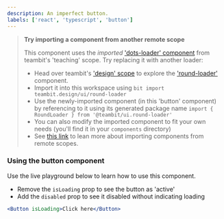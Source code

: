 ```yaml
---
description: An imperfect button.
labels: ['react', 'typescript', 'button']
---
```



> **Try importing a component from another remote scope**
>
> This component uses the _imported_ ['dots-loader' component](https://bit.dev/teambit/teaching/ui/elements/dots-loader) from teambit's 'teaching' scope. Try replacing it with another loader:
>
> - Head over teambit's ['design' scope](https://bit.dev/teambit/design) to explore the ['round-loader'](https://bit.dev/teambit/design/ui/round-loader) component.
> - Import it into this workspace using `bit import teambit.design/ui/round-loader`
> - Use the newly-imported component (in this 'button' component) by referencing to it using its generated package name `import { RoundLoader } from '@teambit/ui.round-loader'`
> - You can also modify the imported component to fit your own needs (you'll find it in your `components` directory)
> - See [this link](https://harmony-docs.bit.dev/components/importing) to lean more about importing components from remote scopes.

### Using the button component

Use the live playground below to learn how to use this component.

- Remove the `isLoading` prop to see the button as 'active'
- Add the `disabled` prop to see it disabled without indicating loading

```jsx live
<Button isLoading>Click here</Button>
```
